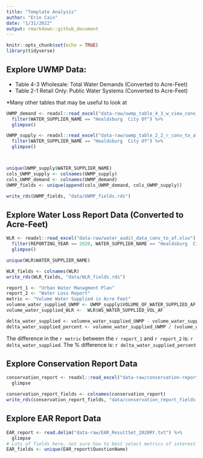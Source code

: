 ```yaml
---
title: "Template Analysis"
author: "Erin Cain"
date: "1/31/2022"
output: rmarkdown::github_document
---
```


```r
knitr::opts_chunk$set(echo = TRUE)
library(tidyverse)
```

## Explore UWMP Data: 
- Table 4-3 Wholesale: Total Water Demands  (Converted to Acre-Feet)
- Table 2-1 Retail Only: Public Water Systems (Converted to Acre-Feet)

*Many other tables that may be useful to look at 
```r
UWMP_demand <- readxl::read_excel("data-raw/uwmp_table_4_3_w_view_conv_to_af.xlsx") %>% 
  filter(WATER_SUPPLIER_NAME == "Healdsburg  City Of") %>%
  glimpse()

UWMP_supply <- readxl::read_excel("data-raw/uwmp_table_2_2_r_conv_to_af.xlsx") %>% 
  filter(WATER_SUPPLIER_NAME == "Healdsburg  City Of") %>%
  glimpse()



unique(UWMP_supply$WATER_SUPPLIER_NAME)
cols_UWMP_supply <- colnames(UWMP_supply)
cols_UWMP_demand <- colnames(UWMP_demand)
UWMP_fields <- unique(append(cols_UWMP_demand, cols_UWMP_supply))

write_rds(UWMP_fields, "data/UWMP_fields.rds")
```

## Explore Water Loss Report Data (Converted to Acre-Feet)
```r
WLR <- readxl::read_excel("data-raw/water_audit_data_conv_to_af.xlsx") %>% 
  filter(REPORTING_YEAR == 2020, WATER_SUPPLIER_NAME == "Healdsburg  City Of") %>% 
  glimpse()

unique(WLR$WATER_SUPPLIER_NAME)

WLR_fields <- colnames(WLR)
write_rds(WLR_fields, "data/WLR_fields.rds")
```

```r
report_1 <- "Urban Water Managment Plan"
report_2 <- "Water Loss Report"
metric <- "Volume Water Supplied in Acre Feet"
volumne_water_supplied_UWMP <- UWMP_supply$VOLUME_OF_WATER_SUPPLIED_AF
volume_water_supplied_WLR <-  WLR$WS_WATER_SUPPLIED_VOL_AF

delta_water_supplied <- volumne_water_supplied_UWMP - volume_water_supplied_WLR
delta_water_supplied_percent <- volumne_water_supplied_UWMP / (volume_water_supplied_WLR - 1)
```

The difference in the `r metric` between the `r report_1` and `r report_2` is: `r delta_water_supplied`. The % difference is: `r delta_water_supplied_percent`

## Explore Conservation Report Data 
```r
conservation_report <- readxl::read_excel("data-raw/conservation-report-uw-supplier-data120721.xlsx") %>% 
  glimpse

conservation_report_fields <- colnames(conservation_report)
write_rds(conservation_report_fields, "data/conservation_report_fields.rds")
```
## Explore EAR Report Data 
```r
EAR_report <- read.delim("data-raw/EAR_ResultSet_2020RY.txt") %>% 
  glimpse
# Lots of fields here, not sure how to best select metrics of interest 
EAR_fields <- unique(EAR_report$QuestionName)
```
